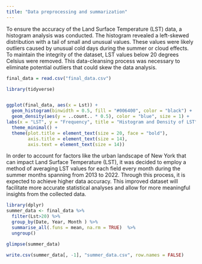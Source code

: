 ```yaml
---
title: "Data preprocessing and summarization"
---
```


To ensure the accuracy of the Land Surface Temperature (LST) data, a histogram analysis was conducted. The histogram revealed a left-skewed distribution with a tail of small and unusual values. These values were likely outliers caused by unusual cold days during the summer or cloud effects. To maintain the integrity of the dataset, LST values below 20 degrees Celsius were removed. This data-cleansing process was necessary to eliminate potential outliers that could skew the data analysis.

```r
final_data = read.csv("final_data.csv")
```

```r
library(tidyverse)


ggplot(final_data, aes(x = Lst)) +
  geom_histogram(binwidth = 0.5, fill = "#006400", color = "black") +
  geom_density(aes(y = ..count.. * 0.5), color = "blue", size = 1) +  
labs(x = "LST", y = "Frequency", title = "Histogram and Density of LST") +
  theme_minimal() +
  theme(plot.title = element_text(size = 20, face = "bold"),
        axis.title = element_text(size = 14),
        axis.text = element_text(size = 14))

```

In order to account for factors like the urban landscape of New York that can impact Land Surface Temperature (LST), it was decided to employ a method of averaging LST values for each field every month during the summer months spanning from 2013 to 2022. Through this process, it is expected to achieve higher data accuracy. This improved dataset will facilitate more accurate statistical analyses and allow for more meaningful insights from the collected data.

```r

library(dplyr)
summer_data <- final_data %>%
  filter(Lst>20) %>%
  group_by(Date, Year, Month ) %>%
  summarise_all(.funs = mean, na.rm = TRUE)  %>%
  ungroup()

glimpse(summer_data)
```

```r
write.csv(summer_data[, -1], "summer_data.csv", row.names = FALSE)

```
